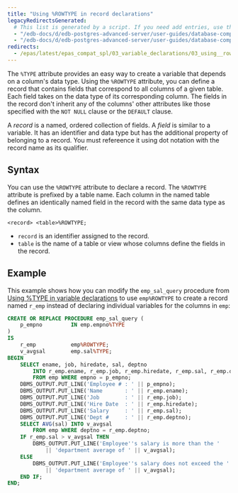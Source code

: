 ```yaml
---
title: "Using %ROWTYPE in record declarations"
legacyRedirectsGenerated:
  # This list is generated by a script. If you need add entries, use the `legacyRedirects` key.
  - "/edb-docs/d/edb-postgres-advanced-server/user-guides/database-compatibility-for-oracle-developers-guide/9.6/Database_Compatibility_for_Oracle_Developers_Guide_v9.6.1.059.html"
  - "/edb-docs/d/edb-postgres-advanced-server/user-guides/database-compatibility-for-oracle-developers-guide/9.5/Database_Compatibility_for_Oracle_Developers_Guide.1.153.html"
redirects:
  - /epas/latest/epas_compat_spl/03_variable_declarations/03_using__row_type_in_record_declarations/ #generated for docs/epas/reorg-role-use-case-mode
---
```


<div id="[using]()%_row_type_in_record_declarations" class="registered_link"></div>

The `%TYPE` attribute provides an easy way to create a variable that depends on a column's data type. Using the `%ROWTYPE` attribute, you can define a record that contains fields that correspond to all columns of a given table. Each field takes on the data type of its corresponding column. The fields in the record don't inherit any of the columns' other attributes like those specified with the `NOT NULL` clause or the `DEFAULT` clause.

A *record* is a named, ordered collection of fields. A *field* is similar to a variable. It has an identifier and data type but has the additional property of belonging to a record. You must refereence it using dot notation with the record name as its qualifier.

## Syntax

You can use the `%ROWTYPE` attribute to declare a record. The `%ROWTYPE` attribute is prefixed by a table name. Each column in the named table defines an identically named field in the record with the same data type as the column.

```text
<record> <table>%ROWTYPE;
```

-  `record` is an identifier assigned to the record. 
-  `table` is the name of a table or view whose columns define the fields in the record. 

## Example

This example shows how you can modify the `emp_sal_query` procedure from [Using %TYPE in variable declarations](02_using__type_in_variable_declarations) to use `emp%ROWTYPE` to create a record named `r_emp` instead of declaring individual variables for the columns in `emp`:

```sql
CREATE OR REPLACE PROCEDURE emp_sal_query (
    p_empno         IN emp.empno%TYPE
)
IS
    r_emp           emp%ROWTYPE;
    v_avgsal        emp.sal%TYPE;
BEGIN
    SELECT ename, job, hiredate, sal, deptno
        INTO r_emp.ename, r_emp.job, r_emp.hiredate, r_emp.sal, r_emp.deptno
        FROM emp WHERE empno = p_empno;
    DBMS_OUTPUT.PUT_LINE('Employee # : ' || p_empno);
    DBMS_OUTPUT.PUT_LINE('Name       : ' || r_emp.ename);
    DBMS_OUTPUT.PUT_LINE('Job        : ' || r_emp.job);
    DBMS_OUTPUT.PUT_LINE('Hire Date  : ' || r_emp.hiredate);
    DBMS_OUTPUT.PUT_LINE('Salary     : ' || r_emp.sal);
    DBMS_OUTPUT.PUT_LINE('Dept #     : ' || r_emp.deptno);
    SELECT AVG(sal) INTO v_avgsal
        FROM emp WHERE deptno = r_emp.deptno;
    IF r_emp.sal > v_avgsal THEN
        DBMS_OUTPUT.PUT_LINE('Employee''s salary is more than the '
            || 'department average of ' || v_avgsal);
    ELSE
        DBMS_OUTPUT.PUT_LINE('Employee''s salary does not exceed the '
            || 'department average of ' || v_avgsal);
    END IF;
END;
```
